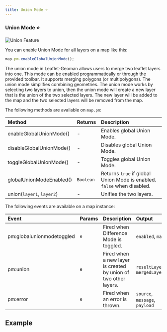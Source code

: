```yaml
---
title: Union Mode ⭐
---
```


### Union Mode ⭐

![Union Feature](https://assets.geoman.io//assets/union.gif)

You can enable Union Mode for all layers on a map like this:

```js
map.pm.enableGlobalUnionMode();
```

The union mode in Leaflet-Geoman allows users to merge two leaflet layers into one. This mode can be enabled programmatically or through the provided toolbar. It supports merging polygons (or multipolygons). The union mode simplifies combining geometries. The union mode works by selecting two layers to union, then the union mode will create a new layer that is the union of the two selected layers. The new layer will be added to the map and the two selected layers will be removed from the map.

The following methods are available on `map.pm`:

| Method                   | Returns   | Description                                                            |
| :------------------------ | :-------- | :--------------------------------------------------------------------- |
| enableGlobalUnionMode()   | -         | Enables global Union Mode.                                             |
| disableGlobalUnionMode()  | -         | Disables global Union Mode.                                            |
| toggleGlobalUnionMode()   | -         | Toggles global Union Mode.                                             |
| globalUnionModeEnabled()  | `Boolean` | Returns `true` if global Union Mode is enabled. `false` when disabled. |
| union(`layer1`, `layer2`) | -         | Unifies the two layers.                                                |

The following events are available on a map instance:

| Event                     | Params | Description                               | Output                                                 |
| :------------------------ | :----- | :---------------------------------------- | :----------------------------------------------------- |
| pm:globalunionmodetoggled | `e`    | Fired when Difference Mode is toggled.         | `enabled`, `map`                                       |
| pm:union                  | `e`    | Fired when a new layer is created by union of two other layers.  | `resultLayer`, `mergedLayers`                                   |
| pm:error                  | `e`    | Fired when an error is thrown.                                   | `source`, `message`, `payload`                                  |

## Example


<Union />